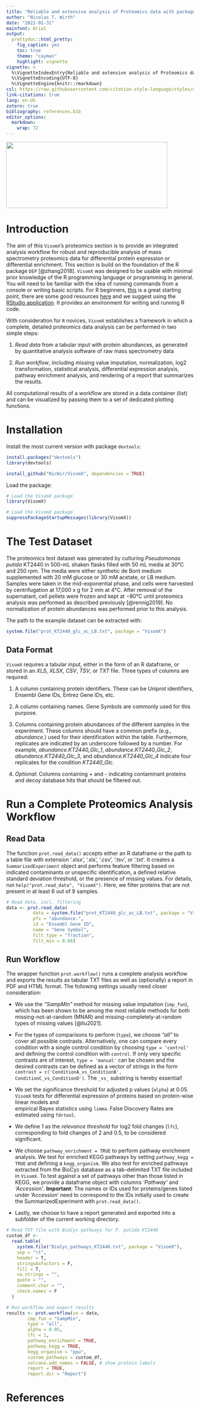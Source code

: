 ```yaml
---
title: "Reliable and extensive analysis of Proteomics data with package `VisomX`"
author: "Nicolas T. Wirth"
date: "2022-01-31"
mainfont: Arial
output:
  prettydoc::html_pretty:
    fig_caption: yes
    toc: true
    theme: "cayman"
    highlight: vignette
vignette: >
  %\VignetteIndexEntry{Reliable and extensive analysis of Proteomics data with package `VisomX`}
  %\VignetteEncoding{UTF-8}
  %\VignetteEngine{knitr::rmarkdown}
csl: https://raw.githubusercontent.com/citation-style-language/styles/master/research-institute-for-nature-and-forest.csl
link-citations: true
lang: en-US
zotero: true
bibliography: references.bib
editor_options: 
  markdown: 
    wrap: 72
---
```


```{=latex}
\definecolor{codegray}{HTML}{efefef}
\let\textttOrig\texttt
\renewcommand{\texttt}[1]{\textttOrig{\colorbox{codegray}{#1}}}
```
<p style="text-align:center;">

<img src="https://user-images.githubusercontent.com/43075653/166063689-45b4e34e-7129-42c3-b109-3a34afdc24e2.png" class="center" width="433" height="178"/>

</p>

# Introduction

The aim of this `VisomX`'s proteomics section is to provide an
integrated analysis workflow for robust and reproducible analysis of
mass spectrometry proteomics data for differential protein expression or
differential enrichment. This section is build on the foundation of the
R package `DEP` [@zhang2018]. `VisomX` was designed to be usable with
minimal prior knowledge of the R programming language or programming in
general. You will need to be familiar with the idea of running commands
from a console or writing basic scripts. For R beginners,
[this](https://moderndive.netlify.app/1-getting-started.html) is a great
starting point, there are some good resources
[here](https://education.rstudio.com/learn/beginner/) and we suggest
using the [RStudio
application](https://posit.co/products/open-source/rstudio/). It
provides an environment for writing and running R code.

With consideration for `R` novices, `VisomX` establishes a framework in
which a complete, detailed proteomics data analysis can be performed in
two simple steps:

1.  *Read data* from a tabular input with protein abundances, as
    generated by quantitative analysis software of raw mass spectrometry
    data

2.  *Run workflow*, including missing value imputation, normalization,
    log2 transformation, statistical analysis, differential expression
    analysis, pathway enrichment analysis, and rendering of a report
    that summarizes the results.

All computational results of a workflow are stored in a data container
(list) and can be visualized by passing them to a set of dedicated
plotting functions.

\pagebreak

# Installation

Install the most current version with package `devtools`:

``` r
install.packages("devtools")
library(devtools)

install_github("NicWir/VisomX", dependencies = TRUE)
```

Load the package:

```r
# Load the VisomX package
library(VisomX)
```

```r
# Load the VisomX package
suppressPackageStartupMessages(library(VisomX))
```

# The Test Dataset

The proteomics test dataset was generated by culturing *Pseudomonas
putida* KT2440 in 500-mL shaken flasks filled with 50 mL media at 30°C
and 250 rpm. The media were either synthetic de Bont medium supplemented
with 20 mM glucose or 30 mM acetate, or LB medium. Samples were taken in
the mid-exponential phase, and cells were harvested by centrifugation at
17,000 x g for 2 min at 4°C. After removal of the supernatant, cell
pellets were frozen and kept at −80°C until proteomics analysis was
performed as described previously [@rennig2019]. No normalization of
protein abundances was performed prior to this analysis.

The path to the example dataset can be extracted with:

```r
system.file("prot_KT2440_glc_ac_LB.txt", package = "VisomX")

```

## Data Format

`VisomX` requires a tabular input, either in the form of an R dataframe,
or stored in an *XLS*, *XLSX*, *CSV*, *TSV*, or *TXT* file. Three types
of columns are required:

1.  A column containing protein identifiers. These can be Uniprot
    identifiers, Ensembl Gene IDs, Entrez Gene IDs, etc.

2.  A column containing names. Gene Symbols are commonly used for this
    purpose.

3.  Columns containing protein abundances of the different samples in
    the experiment. These columns should have a common prefix (e.g.,
    *abundance.*) used for their identification within the table.
    Furthermore, replicates are indicated by an underscore followed by a
    number. For example, *abundance.KT2440_Glc_1*,
    *abundance.KT2440_Glc_2*, *abundance.KT2440_Glc_3*, and
    *abundance.KT2440_Glc_4* indicate four replicates for the condition
    *KT2440_Glc*.

4.  *Optional*: Columns containing *+* and *-* indicating contaminant
    proteins and decoy database hits that should be filtered out.

# Run a Complete Proteomics Analysis Workflow

## Read Data

The function `prot.read_data()` accepts either an R dataframe or the
path to a table file with extension '.xlsx', '.xls', '.csv', '.tsv', or
'.txt'. It creates a `SummarizedExperiment` object and performs feature
filtering based on indicated contaminants or unspecific identification,
a defined relative standard deviation threshold, or the presence of
missing values. For details, run `help("prot.read_data", "VisomX")`.
Here, we filter proteins that are not present in at least 6 out of 9
samples.

```r
# Read data, incl. filtering
data <- prot.read_data(
          data = system.file("prot_KT2440_glc_ac_LB.txt", package = "VisomX"),
          pfx = "abundance.",
          id = "Ensembl Gene ID",
          name = "Gene Symbol",
          filt_type = "fraction",
          filt_min = 0.66)
```

## Run Workflow

The wrapper function `prot.workflow()` runs a complete analysis workflow
and exports the results as tabular TXT files as well as (optionally) a
report in PDF and HTML format. The following settings usually need
closer consideration:

-   We use the *"SampMin"* method for missing value imputation
    (`imp_fun`), which has been shown to be among the most reliable
    methods for both missing-not-at-random (MNAR) and
    missing-completely-at-random types of missing values [@liu2021].

-   For the types of comparisons to perform (`type`), we choose *"all"*
    to cover all possible contrasts. Alternatively, one can compare
    every condition with a single control condition by choosing
    `type = 'control'` and defining the control condition with
    `control`. If only very specific contrasts are of interest,
    `type = 'manual'` can be chosen and the desired contrasts can be
    defined as a vector of strings in the form
    `contrast = c('ConditionA_vs_ConditionB', ConditionC_vs_ConditionD')`.
    The `_vs_` substring is hereby essential!

-   We set the significance threshold for adjusted p values (`alpha`) at
    0.05. `VisomX` tests for differential expression of proteins based
    on protein-wise linear models and\
    empirical Bayes statistics using `limma`. False Discovery Rates are
    estimated using `fdrtool`.

-   We define 1 as the *relevance threshold* for log2 fold changes
    (`lfc`), corresponding to fold changes of 2 and 0.5, to be
    considered significant.

-   We choose `pathway_enrichment = TRUE` to perform pathway enrichment
    analysis. We test for enriched KEGG pathways by setting
    `pathway_kegg = TRUE` and defining a `kegg_organism`. We also test
    for enriched pathways extracted from the BioCyc database as a
    tab-delimited TXT file included in `VisomX`. To test against a set
    of pathways other than those listed in KEGG, we provide a dataframe
    object with columns *'Pathway'* and *'Accession'*. **Important**:
    The names or IDs used for proteins/genes listed under 'Accession'
    need to correspond to the IDs initially used to create the
    SummarizedExperiment with `prot.read_data()`.

-   Lastly, we choose to have a report generated and exported into a
    subfolder of the current working directory.

```r
# Read TXT file with BioCyc pathways for P. putida KT2440
custom_df <-
  read.table(
    system.file("BioCyc_pathways_KT2440.txt", package = "VisomX"),
    sep = "\t",
    header = T,
    stringsAsFactors = F,
    fill = T,
    na.strings = "",
    quote = "",
    comment.char = "",
    check.names = F
  )

# Run workflow and export results
results <- prot.workflow(se = data,
        imp_fun = "SampMin",
        type = "all",
        alpha = 0.05,
        lfc = 1,
        pathway_enrichment = TRUE,
        pathway_kegg = TRUE,
        kegg_organism = "ppu",
        custom_pathways = custom_df,
        volcano.add_names = FALSE, # show protein labels
        report = TRUE,
        report.dir = "Report")
```


# References

::: {#refs}
:::
